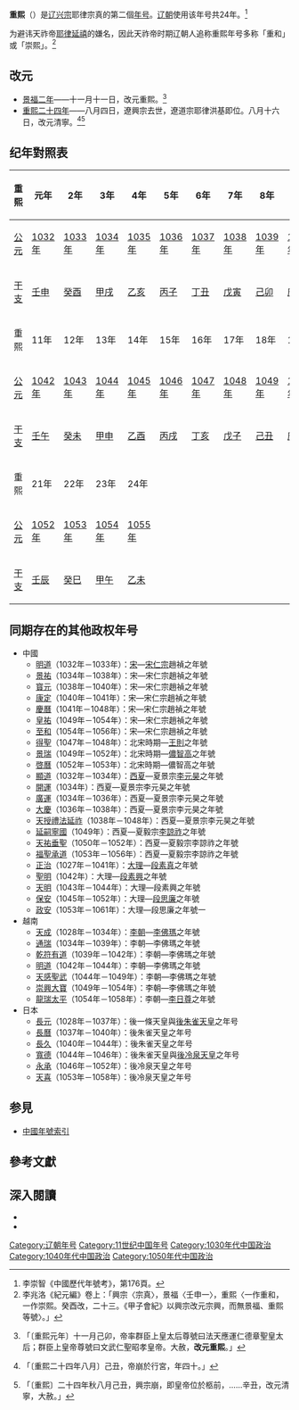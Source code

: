 {{Eranamebox|年号=重熙
|起讫时间= 1032年十一月－1055年八月
|政权=[[辽朝|辽朝]]
|帝王= [[辽兴宗|辽兴宗]]耶律宗真
|历时=24年
|timeline= <timeline>
ImageSize  = width:200 height:50
PlotArea   = width:180 height:30 left:10 bottom:20
TimeAxis   = orientation:horizontal
DateFormat = yyyy
Period     = from:916 till:1125
AlignBars  = early
ScaleMajor = increment:50 start:916
Colors =
  id:canvas value:rgb(1,1,0.85)
BackgroundColors = canvas:canvas
PlotData =
  width:15 color:black
  bar:era from:start till:end
  bar:era from:1032 till:1055 color:red
</timeline>
|说明= <span style="color: red">重熙</span>在'''辽代'''时期的位置。
}}
'''重熙'''（{{kj|1032年|十一月|1055年|八月}}）是[[辽兴宗|辽兴宗]]耶律宗真的第二個[[年号|年号]]。[[辽朝|辽朝]]使用该年号共24年。<ref>李崇智《中國歷代年號考》，第176頁。</ref>

为避讳天祚帝[[耶律延禧|耶律延禧]]的嫌名，因此天祚帝时期辽朝人追称重熙年号多称「重和」或「崇熙」。<ref>李兆洛《紀元編》卷上：「興宗〈宗真〉，景福〈壬申一〉，重熙〈一作重和，一作崇熙。癸酉改，二十三。《甲子會紀》以興宗改元宗興，而無景福、重熙等號〉。」</ref>

==改元==
*[[1032年|景福二年]]——十一月十一日，改元重熙。<ref>{{cite wikisource|title=遼史本紀第十八興宗一|last=脫脫|wslink=zh:遼史/卷18}}「〔重熙元年〕十一月己卯，帝率群臣上皇太后尊號曰法天應運仁德章聖皇太后；群臣上皇帝尊號曰文武仁聖昭孝皇帝。大赦，'''改元重熙'''。」</ref>
*[[1055年|重熙二十四年]]——八月四日，遼興宗去世，遼道宗耶律洪基即位。八月十六日，改元清寧。<ref>{{cite wikisource|title=遼史本紀第二十興宗三|last=脫脫|wslink=zh:遼史/卷20}}「〔重熙二十四年八月〕己丑，帝崩於行宮，年四十。」</ref><ref>{{cite wikisource|title=遼史本紀第二十一道宗一|last=脫脫|wslink=zh:遼史/卷21}}「〔重熙〕二十四年秋八月己丑，興宗崩，即皇帝位於柩前，……辛丑，改元清寧，大赦。」</ref>

==纪年對照表==
{| class="wikitable"  style="text-align:center;"
!重熙!!元年!!2年!!3年!!4年!!5年!!6年!!7年!!8年!!9年!!10年
|-
![[公元|公元]]
|[[1032年|1032年]]||[[1033年|1033年]]||[[1034年|1034年]]||[[1035年|1035年]]||[[1036年|1036年]]||[[1037年|1037年]]||[[1038年|1038年]]||[[1039年|1039年]]||[[1040年|1040年]]||[[1041年|1041年]]
|-
![[干支|干支]]
|[[壬申|壬申]]||[[癸酉|癸酉]]||[[甲戌|甲戌]]||[[乙亥|乙亥]]||[[丙子|丙子]]||[[丁丑|丁丑]]||[[戊寅|戊寅]]||[[己卯|己卯]]||[[庚辰|庚辰]]||[[辛巳|辛巳]]
|-
!重熙!!11年!!12年!!13年!!14年!!15年!!16年!!17年!!18年!!19年!!20年
|-
![[公元|公元]]
|[[1042年|1042年]]||[[1043年|1043年]]||[[1044年|1044年]]||[[1045年|1045年]]||[[1046年|1046年]]||[[1047年|1047年]]||[[1048年|1048年]]||[[1049年|1049年]]||[[1050年|1050年]]||[[1051年|1051年]]
|-
![[干支|干支]]
|[[壬午|壬午]]||[[癸未|癸未]]||[[甲申|甲申]]||[[乙酉|乙酉]]||[[丙戌|丙戌]]||[[丁亥|丁亥]]||[[戊子|戊子]]||[[己丑|己丑]]||[[庚寅|庚寅]]||[[辛卯|辛卯]]
|-
!重熙!!21年!!22年!!23年!!24年
|-
![[公元|公元]]
|[[1052年|1052年]]||[[1053年|1053年]]||[[1054年|1054年]]||[[1055年|1055年]]
|-
![[干支|干支]]
|[[壬辰|壬辰]]||[[癸巳|癸巳]]||[[甲午|甲午]]||[[乙未|乙未]]
|}

==同期存在的其他政权年号==
*中國
**[[明道_(北宋)|明道]]（1032年－1033年）：[[北宋|宋]]—[[宋仁宗|宋仁宗]]趙禎之年號
**[[景祐|景祐]]（1034年－1038年）：宋—宋仁宗趙禎之年號
**[[寳元|寳元]]（1038年－1040年）：宋—宋仁宗趙禎之年號
**[[康定_(年號)|康定]]（1040年－1041年）：宋—宋仁宗趙禎之年號
**[[慶曆|慶曆]]（1041年－1048年）：宋—宋仁宗趙禎之年號
**[[皇祐|皇祐]]（1049年－1054年）：宋—宋仁宗趙禎之年號
**[[至和|至和]]（1054年－1056年）：宋—宋仁宗趙禎之年號
**[[得聖|得聖]]（1047年－1048年）：北宋時期—[[王則|王則]]之年號
**[[景瑞_(儂智高)|景瑞]]（1049年－1052年）：北宋時期—[[儂智高|儂智高]]之年號
**[[啓曆|啓曆]]（1052年－1053年）：北宋時期—儂智高之年號
**[[顯道|顯道]]（1032年－1034年）：[[西夏|西夏]]—夏景宗[[李元昊|李元昊]]之年號
**[[開運_(西夏)|開運]]（1034年）：西夏—夏景宗李元昊之年號
**[[廣運_(西夏)|廣運]]（1034年－1036年）：西夏—夏景宗李元昊之年號
**[[大慶_(西夏)|大慶]]（1036年－1038年）：西夏—夏景宗李元昊之年號
**[[天授禮法延祚|天授禮法延祚]]（1038年－1048年）：西夏—夏景宗李元昊之年號
**[[延嗣寧國|延嗣寧國]]（1049年）：西夏—夏毅宗[[李諒祚|李諒祚]]之年號
**[[天祐垂聖|天祐垂聖]]（1050年－1052年）：西夏—夏毅宗李諒祚之年號
**[[福聖承道|福聖承道]]（1053年－1056年）：西夏—夏毅宗李諒祚之年號
**[[正治_(大理)|正治]]（1027年－1041年）：[[大理國|大理]]—[[段素真|段素真]]之年號
**[[聖明_(大理)|聖明]]（1042年）：大理—[[段素興|段素興]]之年號
**[[天明_(大理)|天明]]（1043年－1044年）：大理—段素興之年號
**[[保安_(大理)|保安]]（1045年－1052年）：大理—[[段思廉|段思廉]]之年號
**[[政安|政安]]（1053年－1061年）：大理—段思廉之年號一
*越南
**[[天成_(越南)|天成]]（1028年－1034年）：[[李朝_(越南)|李朝]]—[[李佛瑪|李佛瑪]]之年號
**[[通瑞|通瑞]]（1034年－1039年）：李朝—李佛瑪之年號
**[[乾符有道|乾符有道]]（1039年－1042年）：李朝—李佛瑪之年號
**[[明道_(越南)|明道]]（1042年－1044年）：李朝—李佛瑪之年號
**[[天感聖武|天感聖武]]（1044年－1049年）：李朝—李佛瑪之年號
**[[崇興大寶|崇興大寶]]（1049年－1054年）：李朝—李佛瑪之年號
**[[龍瑞太平|龍瑞太平]]（1054年－1058年）：李朝—[[李日尊|李日尊]]之年號
*日本
**[[長元|長元]]（1028年－1037年）：後一條天皇與[[後朱雀天皇|後朱雀天皇]]之年号
**[[長曆|長曆]]（1037年－1040年）：後朱雀天皇之年号
**[[長久_(年號)|長久]]（1040年－1044年）：後朱雀天皇之年号
**[[寬德|寬德]]（1044年－1046年）：後朱雀天皇與[[後冷泉天皇|後冷泉天皇]]之年号
**[[永承|永承]]（1046年－1052年）：後冷泉天皇之年号
**[[天喜|天喜]]（1053年－1058年）：後冷泉天皇之年号

==参見==
*[[中国年号列表#遼|中國年號索引]]

==參考文獻==
{{Reflist}}

==深入閱讀==
<div>
*{{Cite book|author=[[李崇智|李崇智]]|title=中國歷代年號考|format=|url=|date=2004年12月|publisher=中華書局|location=北京|id=ISBN 7101025129}}
*{{Cite book|author=[[鄧洪波|鄧洪波]]|title=東亞歷史年表|format=pdf|url=http://www.eastasia.ntu.edu.tw/chinese/05_a04.htm|date=2005年3月|publisher=國立臺灣大學東亞經典與文化研究計劃|location=臺北|id=ISBN 9789860005189|access-date=2021-11-27|archive-date=2007-08-25|archive-url=https://web.archive.org/web/20070825002742/http://www.eastasia.ntu.edu.tw/chinese/05_a04.htm|dead-url=yes}}
</div>

{{年号|[[景福_(辽朝)|景福]]|[[中国年号索引|辽朝年号]]|[[清宁|清宁]]}}
{{辽朝年号}}

[[Category:辽朝年号|Category:辽朝年号]]
[[Category:11世纪中国年号|Category:11世纪中国年号]]
[[Category:1030年代中国政治|Category:1030年代中国政治]]
[[Category:1040年代中国政治|Category:1040年代中国政治]]
[[Category:1050年代中国政治|Category:1050年代中国政治]]